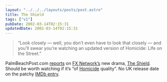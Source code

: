 ```yaml
---
layout: "../../../layouts/posts/post.astro"
title: The Shield
tags: ["v1"]
pubDate: 2002-03-14T02:15:31
updatedDate: 2002-03-14T02:15:31
---
```


> &#8220;Look closely &#8212; well, you don&#8217;t even have to look that closely &#8212; and you&#8217;ll swear you&#8217;re watching an updated version of Homicide: Life on the Street.&#8221;

PalmBeachPost.com [reports][1] on [FX Network&#8217;s][2] new drama, [The Shield][3]. Should be worth watching if it&#8217;s &#8220;of [Homicide][4] quality&#8221;. No UK release date on the patchy [IMDb entry][5].

[1]: http://www.gopbi.com/partners/pbpost/epaper/editions/tuesday/accent_c3d83368e5934201000c.html
[2]: http://www.fxnetworks.com/
[3]: http://www.fxnetworks.com/shows/originals/the_shield/ "'The road to justice is twisted'. So they say."
[4]: http://members.aol.com/hlots98/
[5]: http://uk.imdb.com/Title?0306390
